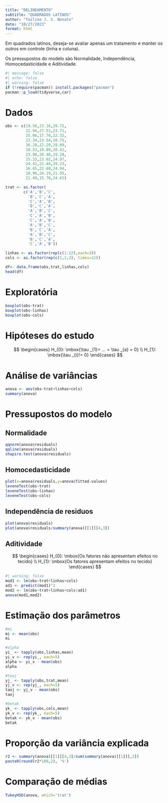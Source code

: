 ```yaml
---
title: "DELINEAMENTO"
subtitle: "QUADRADOS LATINOS"
author: "Tailine J. S. Nonato"
date: "10/27/2023"
format: html
---
```


Em quadrados latinos, deseja-se avaliar apenas um tratamento e manter os outros em controle (linha e coluna).

Os pressupostos do modelo são Normalidade, Independência, Homocedasticidade e Aditividade.

```r
#| message: false
#| echo: false
#| warning: false
if (!require(pacman)) install.packages("pacman")
pacman::p_load(tidyverse,car)
```

# Dados
```r
obs <- c(19.56,23.16,29.72,
         22.94,27.51,23.71,
         25.06,17.70,22.32,
         23.34,23.54,18.75,
         16.28,22.29,28.09,
         18.53,19.89,20.42,
         23.98,20.46,19.28,
         15.33,23.02,24.97,
         24.41,22.44,19.23,
         16.65,22.69,24.94,
         18.96,24.19,21.95,
         21.49,15.78,24.65)

trat <- as.factor(
        c('A','B','C',
          'B','C','A',
          'C','A','B',
          'B','C','A',
          'A','B','C',
          'C','A','B',
          'C','A','B',
          'A','B','C',
          'B','C','A',
          'A','B','C',
          'B','C','A',
          'C','A','B'))

linhas <- as.factor(rep(c(1:12),each=3))
cols <- as.factor(rep(c(1,2,3), times=12))

df<- data.frame(obs,trat,linhas,cols)
head(df)
```

# Exploratória
```r
boxplot(obs~trat)
boxplot(obs~linhas)
boxplot(obs~cols)
```

# Hipóteses do estudo
$$
\begin{cases}
H_{0}: \mbox{\tau _{1}= ... = \tau _{a} = 0} \\
H_{1}: \mbox{\tau _{i}!= 0}
\end{cases}
$$

# Análise de variâncias
```r
anova <- aov(obs~trat+linhas+cols)
summary(anova)
```

# Pressupostos do modelo

## Normalidade
```r
qqnorm(anova$residuals)
qqline(anova$residuals)
shapiro.test(anova$residuals)
```

## Homocedasticidade
```r
plot(x=anova$residuals,y=anova$fitted.values)
leveneTest(obs~trat)
leveneTest(obs~linhas)
leveneTest(obs~cols)
```

## Independência de residuos
```r
plot(anova$residuals)
plot(anova$residuals/summary(anova)[[1]][4,3])
```

## Aditividade
$$
\begin{cases}
H_{0}: \mbox{Os fatores não apresentam efeitos no tecido} \\
H_{1}: \mbox{Os fatores apresentam efeitos no tecido}
\end{cases}
$$

```r
#| warning: false
mod1 <- lm(obs~trat+linhas+cols)
ad1 <- predict(mod1)^2
mod2 <- lm(obs~trat+linhas+cols|ad1)
anova(mod1,mod2)
```

# Estimação dos parâmetros
```r
#mi
mi <- mean(obs)
mi

#alpha
yi_ <- tapply(obs,linhas,mean)
yi_v <- rep(yi_, each=5)
alpha <- yi_v - mean(obs)
alpha

#taoj
yj_ <- tapply(obs,trat,mean)
yj_v <- rep(yj_, each=5)
taoj <- yj_v - mean(obs)
taoj

#betak
yk_ <- tapply(obs,cols,mean)
yk_v <- rep(yk_, each=5)
betak <- yk_v - mean(obs)
betak
```

# Proporção da variância explicada
```r
r2 <- summary(anova)[[1]][4,3]/sum(summary(anova)[[1]][,3])
paste0(round(r2*100,2), '%')
```

# Comparação de médias
```r
TukeyHSD(anova, which='trat')
```